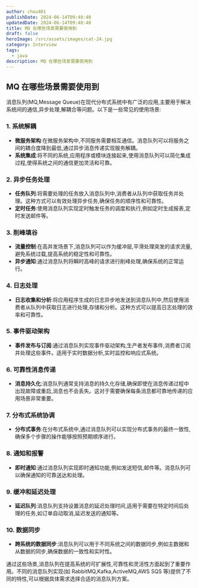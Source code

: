 ```yaml
---
author: chou401
publishDate: 2024-06-14T09:48:40
updatedDate: 2024-06-14T09:48:40
title: MQ 在哪些场景需要使用到
draft: false
heroImage: /src/assets/images/cat-24.jpg
category: Interview
tags:
  - java
description: MQ 在哪些场景需要使用到
---
```


## MQ 在哪些场景需要使用到

消息队列(MQ,Message Queue)在现代分布式系统中有广泛的应用,主要用于解决系统间的通信,异步处理,解耦合等问题。以下是一些常见的使用场景:

### 1. **系统解耦**

- **微服务架构**:在微服务架构中,不同服务需要相互通信。消息队列可以将服务之间的耦合度降到最低,通过异步消息传递实现服务解耦。
- **系统集成**:将不同的系统,应用程序或模块连接起来,使用消息队列可以简化集成过程,使得系统之间的通信更加灵活和可靠。

### 2. **异步任务处理**

- **任务队列**:将需要处理的任务放入消息队列中,消费者从队列中获取任务并处理。这种方式可以有效处理异步任务,确保任务的顺序性和可靠性。
- **定时任务**:使用消息队列实现定时触发任务的调度和执行,例如定时生成报表,定时发送邮件等。

### 3. **削峰填谷**

- **流量控制**:在高并发场景下,消息队列可以作为缓冲层,平滑处理突发的请求流量,避免系统过载,提高系统的稳定性和可靠性。
- **异步通知**:通过消息队列将瞬时高峰的请求进行削峰处理,确保系统的正常运行。

### 4. **日志处理**

- **日志收集和分析**:将应用程序生成的日志异步地发送到消息队列中,然后使用消费者从队列中获取日志进行处理,存储和分析。这种方式可以提高日志处理的效率和可靠性。

### 5. **事件驱动架构**

- **事件发布与订阅**:通过消息队列实现事件驱动架构,生产者发布事件,消费者订阅并处理这些事件。适用于实时数据分析,实时监控和响应式系统。

### 6. **可靠性消息传递**

- **消息持久化**:消息队列通常支持消息的持久化存储,确保即使在消息传递过程中出现故障或重启,消息也不会丢失。这对于需要确保每条消息都可靠地传递的应用场景非常重要。

### 7. **分布式系统协调**

- **分布式事务**:在分布式系统中,通过消息队列可以实现分布式事务的最终一致性,确保多个步骤的操作能够按照预期顺序进行。

### 8. **通知和报警**

- **即时通知**:通过消息队列实现即时通知功能,例如发送短信,邮件等。消息队列可以确保通知的可靠送达和处理。

### 9. **缓冲和延迟处理**

- **延迟队列**:消息队列支持设置消息的延迟处理时间,适用于需要在特定时间后处理的任务,如订单自动取消,延迟发送的通知等。

### 10. **数据同步**

- **跨系统的数据同步**:消息队列可以用于不同系统之间的数据同步,例如主数据和从数据的同步,确保数据的一致性和实时性。

通过这些场景,消息队列在提高系统的可扩展性,可靠性和灵活性方面起到了重要作用。不同的消息队列实现(如 RabbitMQ,Kafka,ActiveMQ,AWS SQS 等)提供了不同的特性,可以根据具体需求选择合适的消息队列方案。
